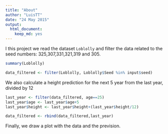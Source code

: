 ```yaml
---
title: "About"
author: "LuisTT"
date: "24 May 2015"
output:
  html_document:
    keep_md: yes
---
```


I this project we read the dataset `Loblolly` and filter the data related to the seed numbers: 325,307,331,321,319 and 305.

```r
summary(Loblolly)
```

```r
data_filtered <- filter(Loblolly, Loblolly$Seed %in% input$seed)
```

We also calculate a height prediction for the next 5 year from the last year, divided by 12
```r
last_year <- filter(data_filtered, age==25)
last_year$age <- last_year$age+5
last_year$height <- last_year$height+(last_year$height/12)

data_filtered <- rbind(data_filtered,last_year)
```

Finally\, we draw a plot with the data and the prevision.
